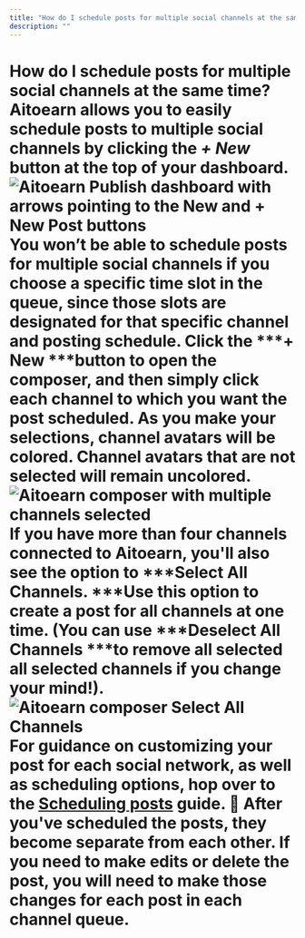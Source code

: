 ```yaml
---
title: "How do I schedule posts for multiple social channels at the same time?"
description: ""
---
```

# How do I schedule posts for multiple social channels at the same time? Aitoearn allows you to easily schedule posts to multiple social channels by clicking the ***+ New*** button at the top of your dashboard. ![Aitoearn Publish dashboard with arrows pointing to the New and + New Post buttons](//d33v4339jhl8k0.cloudfront.net/docs/assets/64cb6cf86d4a3e191f237e66/images/66b654fd8919a15d1b1d2a44/file-XtDx4kb5fQ.jpg) You won’t be able to schedule posts for multiple social channels if you choose a specific time slot in the queue, since those slots are designated for that specific channel and posting schedule. Click the ***+ New ***button to open the composer, and then simply click each channel to which you want the post scheduled. As you make your selections, channel avatars will be colored. Channel avatars that are not selected will remain uncolored. ![Aitoearn composer with multiple channels selected](//d33v4339jhl8k0.cloudfront.net/docs/assets/64cb6cf86d4a3e191f237e66/images/66b65584067e9c553dc82590/file-a6pknnnRyx.jpg) If you have more than four channels connected to Aitoearn, you'll also see the option to ***Select All Channels. ***Use this option to create a post for all channels at one time. (You can use ***Deselect All Channels ***to remove all selected all selected channels if you change your mind!). ![Aitoearn composer Select All Channels](//d33v4339jhl8k0.cloudfront.net/docs/assets/64cb6cf86d4a3e191f237e66/images/66e1f470dd5b956281ae4b19/file-ePbSMqAMe7.jpg) For guidance on customizing your post for each social network, as well as scheduling options, hop over to the [Scheduling posts](https://aitoearn.helpscoutdocs.com/article/642-scheduling-posts) guide. 📝 After you've scheduled the posts, they become separate from each other. If you need to make edits or delete the post, you will need to make those changes for each post in each channel queue.